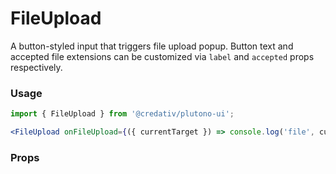 
# FileUpload

A button-styled input that triggers file upload popup. Button text and accepted file extensions can be customized via `label` and `accepted` props respectively.

### Usage

```jsx
import { FileUpload } from '@credativ/plutono-ui';

<FileUpload onFileUpload={({ currentTarget }) => console.log('file', currentTarget?.files && currentTarget.files[0])}/>
```

### Props
<Props of={FileUpload} />
